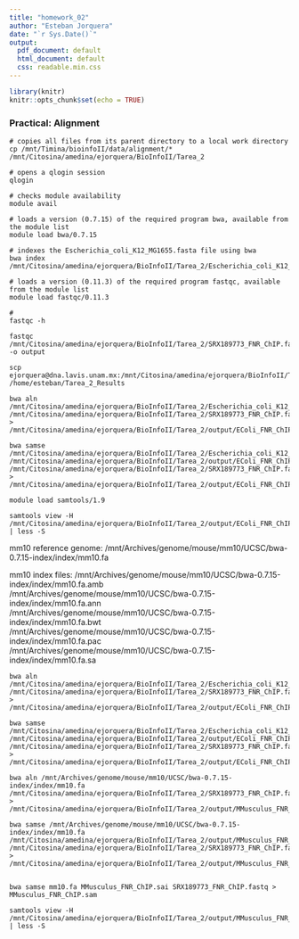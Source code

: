 ```yaml
---
title: "homework_02"
author: "Esteban Jorquera"
date: "`r Sys.Date()`"
output:
  pdf_document: default
  html_document: default
  css: readable.min.css
---
```


```r
library(knitr)
knitr::opts_chunk$set(echo = TRUE)
```

### Practical: Alignment

```code

# copies all files from its parent directory to a local work directory
cp /mnt/Timina/bioinfoII/data/alignment/* /mnt/Citosina/amedina/ejorquera/BioInfoII/Tarea_2

# opens a qlogin session
qlogin

# checks module availability 
module avail

# loads a version (0.7.15) of the required program bwa, available from the module list
module load bwa/0.7.15

# indexes the Escherichia_coli_K12_MG1655.fasta file using bwa
bwa index /mnt/Citosina/amedina/ejorquera/BioInfoII/Tarea_2/Escherichia_coli_K12_MG1655.fasta

# loads a version (0.11.3) of the required program fastqc, available from the module list
module load fastqc/0.11.3

#  
fastqc -h

fastqc /mnt/Citosina/amedina/ejorquera/BioInfoII/Tarea_2/SRX189773_FNR_ChIP.fastq -o output

scp ejorquera@dna.lavis.unam.mx:/mnt/Citosina/amedina/ejorquera/BioInfoII/Tarea_2/output/* /home/esteban/Tarea_2_Results
```

```code
bwa aln /mnt/Citosina/amedina/ejorquera/BioInfoII/Tarea_2/Escherichia_coli_K12_MG1655.fasta /mnt/Citosina/amedina/ejorquera/BioInfoII/Tarea_2/SRX189773_FNR_ChIP.fastq > /mnt/Citosina/amedina/ejorquera/BioInfoII/Tarea_2/output/EColi_FNR_ChIP.sai

bwa samse /mnt/Citosina/amedina/ejorquera/BioInfoII/Tarea_2/Escherichia_coli_K12_MG1655.fasta /mnt/Citosina/amedina/ejorquera/BioInfoII/Tarea_2/output/EColi_FNR_ChIP.sai /mnt/Citosina/amedina/ejorquera/BioInfoII/Tarea_2/SRX189773_FNR_ChIP.fastq > /mnt/Citosina/amedina/ejorquera/BioInfoII/Tarea_2/output/EColi_FNR_ChIP.sam
```

```code
module load samtools/1.9

samtools view -H /mnt/Citosina/amedina/ejorquera/BioInfoII/Tarea_2/output/EColi_FNR_ChIP.sam | less -S
```


mm10 reference genome:
/mnt/Archives/genome/mouse/mm10/UCSC/bwa-0.7.15-index/index/mm10.fa

mm10 index files:
/mnt/Archives/genome/mouse/mm10/UCSC/bwa-0.7.15-index/index/mm10.fa.amb  
/mnt/Archives/genome/mouse/mm10/UCSC/bwa-0.7.15-index/index/mm10.fa.ann  
/mnt/Archives/genome/mouse/mm10/UCSC/bwa-0.7.15-index/index/mm10.fa.bwt  
/mnt/Archives/genome/mouse/mm10/UCSC/bwa-0.7.15-index/index/mm10.fa.pac  
/mnt/Archives/genome/mouse/mm10/UCSC/bwa-0.7.15-index/index/mm10.fa.sa


```code
bwa aln /mnt/Citosina/amedina/ejorquera/BioInfoII/Tarea_2/Escherichia_coli_K12_MG1655.fasta /mnt/Citosina/amedina/ejorquera/BioInfoII/Tarea_2/SRX189773_FNR_ChIP.fastq > /mnt/Citosina/amedina/ejorquera/BioInfoII/Tarea_2/output/EColi_FNR_ChIP.sai

bwa samse /mnt/Citosina/amedina/ejorquera/BioInfoII/Tarea_2/Escherichia_coli_K12_MG1655.fasta /mnt/Citosina/amedina/ejorquera/BioInfoII/Tarea_2/output/EColi_FNR_ChIP.sai /mnt/Citosina/amedina/ejorquera/BioInfoII/Tarea_2/SRX189773_FNR_ChIP.fastq > /mnt/Citosina/amedina/ejorquera/BioInfoII/Tarea_2/output/EColi_FNR_ChIP.sam
```


```code
bwa aln /mnt/Archives/genome/mouse/mm10/UCSC/bwa-0.7.15-index/index/mm10.fa /mnt/Citosina/amedina/ejorquera/BioInfoII/Tarea_2/SRX189773_FNR_ChIP.fastq > /mnt/Citosina/amedina/ejorquera/BioInfoII/Tarea_2/output/MMusculus_FNR_ChIP.sai

bwa samse /mnt/Archives/genome/mouse/mm10/UCSC/bwa-0.7.15-index/index/mm10.fa /mnt/Citosina/amedina/ejorquera/BioInfoII/Tarea_2/output/MMusculus_FNR_ChIP.sai /mnt/Citosina/amedina/ejorquera/BioInfoII/Tarea_2/SRX189773_FNR_ChIP.fastq > /mnt/Citosina/amedina/ejorquera/BioInfoII/Tarea_2/output/MMusculus_FNR_ChIP.sam


bwa samse mm10.fa MMusculus_FNR_ChIP.sai SRX189773_FNR_ChIP.fastq > MMusculus_FNR_ChIP.sam
```

```code
samtools view -H /mnt/Citosina/amedina/ejorquera/BioInfoII/Tarea_2/output/MMusculus_FNR_ChIP.sam | less -S
```

